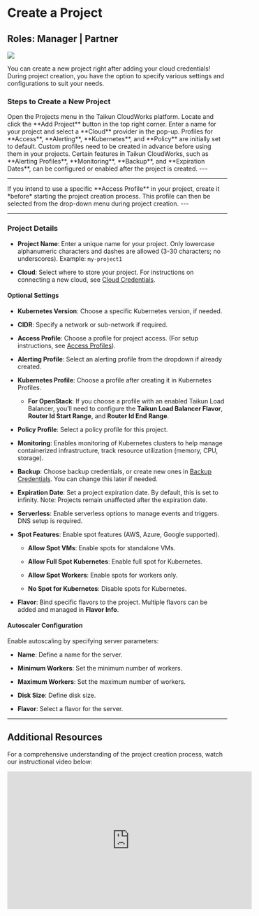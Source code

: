 # Create a Project


## Roles: Manager | Partner

<Frame caption="Create a Project">
  <img src="https://mintlify.s3-us-west-1.amazonaws.com/taikuncloud/images/create.a.project.webp" />
</Frame>


You can create a new project right after adding your cloud credentials! During project creation, you have the option to specify various settings and configurations to suit your needs.

### Steps to Create a New Project

<Accordion title="Steps to Create a New Project" icon="gear">
  <Steps>
    <Step title="Go to the Projects menu in Taikun CloudWorks">
      Open the Projects menu in the Taikun CloudWorks platform.
    </Step>
    <Step title="Click the Add Project button">
      Locate and click the **Add Project** button in the top right corner.
    </Step>
    <Step title="Specify Project Name and Cloud">
      Enter a name for your project and select a **Cloud** provider in the pop-up.
    </Step>
  </Steps>

  <Tip title="Optional: Configure Profiles">
    Profiles for **Access**, **Alerting**, **Kubernetes**, and **Policy** are initially set to default. Custom profiles need to be created in advance before using them in your projects.
  </Tip>
</Accordion>

<Tip>
Certain features in Taikun CloudWorks, such as **Alerting Profiles**, **Monitoring**, **Backup**, and **Expiration Dates**, can be configured or enabled after the project is created.
</Tip>
---

***
<Warning>
If you intend to use a specific **Access Profile** in your project, create it *before* starting the project creation process. This profile can then be selected from the drop-down menu during project creation.
</Warning>
---

***

### Project Details

* **Project Name**: Enter a unique name for your project. Only lowercase alphanumeric characters and dashes are allowed (3-30 characters; no underscores). Example: `my-project1`

* **Cloud**: Select where to store your project. For instructions on connecting a new cloud, see [Cloud Credentials](#cloud-credentials).

#### Optional Settings

* **Kubernetes Version**: Choose a specific Kubernetes version, if needed.

* **CIDR**: Specify a network or sub-network if required.

* **Access Profile**: Choose a profile for project access. (For setup instructions, see [Access Profiles](#access-profiles)).

* **Alerting Profile**: Select an alerting profile from the dropdown if already created.

* **Kubernetes Profile**: Choose a profile after creating it in Kubernetes Profiles.

  * **For OpenStack**: If you choose a profile with an enabled Taikun Load Balancer, you’ll need to configure the **Taikun Load Balancer Flavor**, **Router Id Start Range**, and **Router Id End Range**.

* **Policy Profile**: Select a policy profile for this project.

* **Monitoring**: Enables monitoring of Kubernetes clusters to help manage containerized infrastructure, track resource utilization (memory, CPU, storage).

* **Backup**: Choose backup credentials, or create new ones in [Backup Credentials](#backup-credentials). You can change this later if needed.

* **Expiration Date**: Set a project expiration date. By default, this is set to infinity. Note: Projects remain unaffected after the expiration date.

* **Serverless**: Enable serverless options to manage events and triggers. DNS setup is required.

* **Spot Features**: Enable spot features (AWS, Azure, Google supported).

  * **Allow Spot VMs**: Enable spots for standalone VMs.

  * **Allow Full Spot Kubernetes**: Enable full spot for Kubernetes.

  * **Allow Spot Workers**: Enable spots for workers only.

  * **No Spot for Kubernetes**: Disable spots for Kubernetes.

* **Flavor**: Bind specific flavors to the project. Multiple flavors can be added and managed in **Flavor Info**.

#### Autoscaler Configuration

Enable autoscaling by specifying server parameters:

* **Name**: Define a name for the server.

* **Minimum Workers**: Set the minimum number of workers.

* **Maximum Workers**: Set the maximum number of workers.

* **Disk Size**: Define disk size.

* **Flavor**: Select a flavor for the server.

***
## Additional Resources

For a comprehensive understanding of the project creation process, watch our instructional video below:

<div style={{ border: '2px solid #ccc', borderRadius: '8px', padding: '5px', width: 'fit-content', margin: 'auto' }}>
  <iframe
    width="560"
    height="315"
    src="https://www.youtube.com/embed/XUFtmCr01Lc?start=54"
    title="YouTube video player"
    frameborder="0"
    allow="accelerometer; autoplay; clipboard-write; encrypted-media; gyroscope; picture-in-picture"
    allowfullscreen
  ></iframe>
</div>
